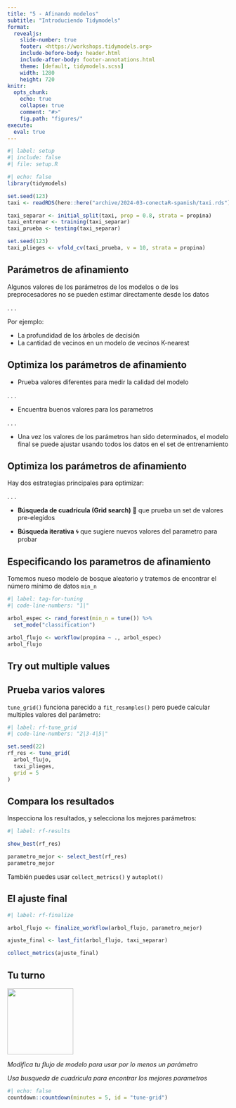 ```yaml
---
title: "5 - Afinando modelos"
subtitle: "Introduciendo Tidymodels"
format:
  revealjs: 
    slide-number: true
    footer: <https://workshops.tidymodels.org>
    include-before-body: header.html
    include-after-body: footer-annotations.html
    theme: [default, tidymodels.scss]
    width: 1280
    height: 720
knitr:
  opts_chunk: 
    echo: true
    collapse: true
    comment: "#>"
    fig.path: "figures/"
execute:
  eval: true
---
```


```r
#| label: setup
#| include: false
#| file: setup.R
```

```r
#| echo: false
library(tidymodels)

set.seed(123)
taxi <- readRDS(here::here("archive/2024-03-conectaR-spanish/taxi.rds"))

taxi_separar <- initial_split(taxi, prop = 0.8, strata = propina)
taxi_entrenar <- training(taxi_separar)
taxi_prueba <- testing(taxi_separar)

set.seed(123)
taxi_plieges <- vfold_cv(taxi_prueba, v = 10, strata = propina)
```

## Parámetros de afinamiento

Algunos valores de los parámetros de los modelos o de los preprocesadores no se
pueden estimar directamente desde los datos

. . .

Por ejemplo:

- La profundidad de los árboles de decisión
- La cantidad de vecinos en un modelo de vecinos K-nearest

## Optimiza los parámetros de afinamiento

- Prueba valores diferentes para medir la calidad del modelo

. . .

- Encuentra buenos valores para los parametros

. . .

- Una vez los valores de los parámetros han sido determinados, el modelo final
se puede ajustar usando todos los datos en el set de entrenamiento

## Optimiza los parámetros de afinamiento

Hay dos estrategias principales para optimizar:

. . .

-   **Búsqueda de cuadrícula (Grid search)** 💠 que prueba un set de valores pre-elegidos

-   **Búsqueda iterativa** 🌀 que sugiere nuevos valores del parametro para probar


## Especificando los parametros de afinamiento

Tomemos nueso modelo de bosque aleatorio y tratemos de encontrar el número 
mínimo de datos `min_n`

```r
#| label: tag-for-tuning
#| code-line-numbers: "1|"

arbol_espec <- rand_forest(min_n = tune()) %>% 
  set_mode("classification")

arbol_flujo <- workflow(propina ~ ., arbol_espec)
arbol_flujo
```

## Try out multiple values
## Prueba varios valores

`tune_grid()` funciona parecido a `fit_resamples()` pero puede calcular 
multiples valores del parámetro:

```r
#| label: rf-tune_grid
#| code-line-numbers: "2|3-4|5|"

set.seed(22)
rf_res <- tune_grid(
  arbol_flujo,
  taxi_plieges,
  grid = 5
)
```

## Compara los resultados

Inspecciona los resultados, y selecciona los mejores parámetros:

```r
#| label: rf-results

show_best(rf_res)

parametro_mejor <- select_best(rf_res)
parametro_mejor
```

También puedes usar `collect_metrics()` y `autoplot()` 

## El ajuste final

```r
#| label: rf-finalize

arbol_flujo <- finalize_workflow(arbol_flujo, parametro_mejor)

ajuste_final <- last_fit(arbol_flujo, taxi_separar) 

collect_metrics(ajuste_final)
```

## Tu turno {transition="slide-in"}

![](images/parsnip-flagger.jpg){.absolute top="0" right="0" width="150" height="150"}

*Modifica tu flujo de modelo para usar por lo menos un parámetro*

*Usa busqueda de cuadricula para encontrar los mejores parametros*

```r
#| echo: false
countdown::countdown(minutes = 5, id = "tune-grid")
```
